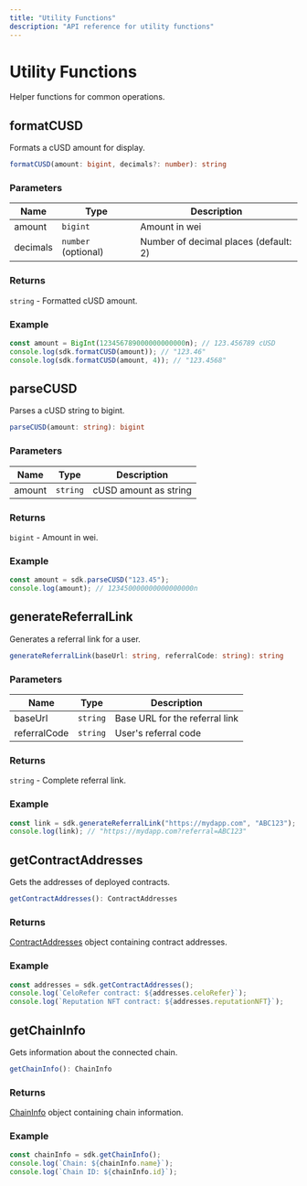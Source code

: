 ```yaml
---
title: "Utility Functions"
description: "API reference for utility functions"
---
```


# Utility Functions

Helper functions for common operations.

## formatCUSD

Formats a cUSD amount for display.

```typescript
formatCUSD(amount: bigint, decimals?: number): string
```

### Parameters

| Name | Type | Description |
|------|------|-------------|
| amount | `bigint` | Amount in wei |
| decimals | `number` (optional) | Number of decimal places (default: 2) |

### Returns

`string` - Formatted cUSD amount.

### Example

```typescript
const amount = BigInt(123456789000000000000n); // 123.456789 cUSD
console.log(sdk.formatCUSD(amount)); // "123.46"
console.log(sdk.formatCUSD(amount, 4)); // "123.4568"
```

## parseCUSD

Parses a cUSD string to bigint.

```typescript
parseCUSD(amount: string): bigint
```

### Parameters

| Name | Type | Description |
|------|------|-------------|
| amount | `string` | cUSD amount as string |

### Returns

`bigint` - Amount in wei.

### Example

```typescript
const amount = sdk.parseCUSD("123.45");
console.log(amount); // 123450000000000000000n
```

## generateReferralLink

Generates a referral link for a user.

```typescript
generateReferralLink(baseUrl: string, referralCode: string): string
```

### Parameters

| Name | Type | Description |
|------|------|-------------|
| baseUrl | `string` | Base URL for the referral link |
| referralCode | `string` | User's referral code |

### Returns

`string` - Complete referral link.

### Example

```typescript
const link = sdk.generateReferralLink("https://mydapp.com", "ABC123");
console.log(link); // "https://mydapp.com?referral=ABC123"
```

## getContractAddresses

Gets the addresses of deployed contracts.

```typescript
getContractAddresses(): ContractAddresses
```

### Returns

[ContractAddresses](/api-reference/typescript-types#contractaddresses) object containing contract addresses.

### Example

```typescript
const addresses = sdk.getContractAddresses();
console.log(`CeloRefer contract: ${addresses.celoRefer}`);
console.log(`Reputation NFT contract: ${addresses.reputationNFT}`);
```

## getChainInfo

Gets information about the connected chain.

```typescript
getChainInfo(): ChainInfo
```

### Returns

[ChainInfo](/api-reference/typescript-types#chaininfo) object containing chain information.

### Example

```typescript
const chainInfo = sdk.getChainInfo();
console.log(`Chain: ${chainInfo.name}`);
console.log(`Chain ID: ${chainInfo.id}`);
```